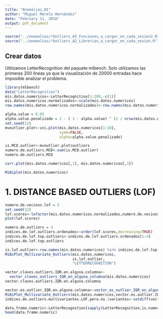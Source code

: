 ```yaml
---
title: "Anomalias_D1"
author: "Miguel Merelo Hernández"
date: "February 11, 2018"
output: pdf_document
---
```


```r
source("../anomalias/!Outliers_A3_Funciones_a_cargar_en_cada_sesion2.R")
source("../anomalias/!Outliers_A2_Librerias_a_cargar_en_cada_sesion.R")
```

## Crear datos
Utilizamos LetterRecognition del paquete mlbench. Solo utilizamos las primeras 200 líneas ya que la visualización de 20000 entradas hace imposible analizar el problema.

```r
library(mlbench)
data("LetterRecognition")
mis.datos.numericos<-LetterRecognition[1:200,-c(1)]
mis.datos.numericos.normalizados<-scale(mis.datos.numericos)
row.names(mis.datos.numericos.normalizados)<-row.names(mis.datos.numericos)
```

```r
alpha.value = 0.05
alpha.value.penalizado = 1 - ( 1 - alpha.value) ^ (1 / nrow(mis.datos.numericos))
set.seed(12) 
mvoutlier.plot<-uni.plot(mis.datos.numericos[1:10],
                         symb=FALSE,
                         alpha=alpha.value.penalizado)
```

```r
is.MCD.outlier<-mvoutlier.plot$outliers
numero.de.outliers.MCD<-sum(is.MCD.outlier)
numero.de.outliers.MCD
```

```r
corr.plot(mis.datos.numericos[,1], mis.datos.numericos[,3]) 
```

```r
MiBiplot(mis.datos.numericos)
```

# 1. DISTANCE BASED OUTLIERS (LOF)
```r
numero.de.vecinos.lof = 5
set.seed(12) 
lof.scores<-lofactor(mis.datos.numericos.normalizados,numero.de.vecinos.lof)
plot(lof.scores)
```

```r
numero.de.outliers = 4
indices.de.lof.outliers.ordenados<-order(lof.scores,decreasing=TRUE)
indices.de.lof.top.outliers<-indices.de.lof.outliers.ordenados[1:4]
indices.de.lof.top.outliers
```


```r
is.lof.outlier<-row.names(mis.datos.numericos) %in% indices.de.lof.top.outliers
MiBiPlot_Multivariate_Outliers(mis.datos.numericos,
                               is.lof.outlier,
                               "LETTERRECOGNITION")
```


```r
vector.claves.outliers.IQR.en.alguna.columna<-
  vector_claves_outliers_IQR_en_alguna_columna(mis.datos.numericos)
vector.claves.outliers.IQR.en.alguna.columna
```

```r
vector.es.outlier.IQR.en.alguna.columna<-vector_es_outlier_IQR_en_alguna_columna(mis.datos.numericos)
MiBiPlot_Multivariate_Outliers(mis.datos.numericos,vector.es.outlier.IQR.en.alguna.columna,"LETTERRECOGNITION")
indices.de.outliers.multivariantes.LOF.pero.no.1variantes<-setdiff(vector.claves.outliers.IQR.en.alguna.columna,indices.de.lof.top.outliers)
```

```r
data.frame.numeric<-LetterRecognition[sapply(LetterRecognition,is.numeric)]
head(data.frame.numeric)
```